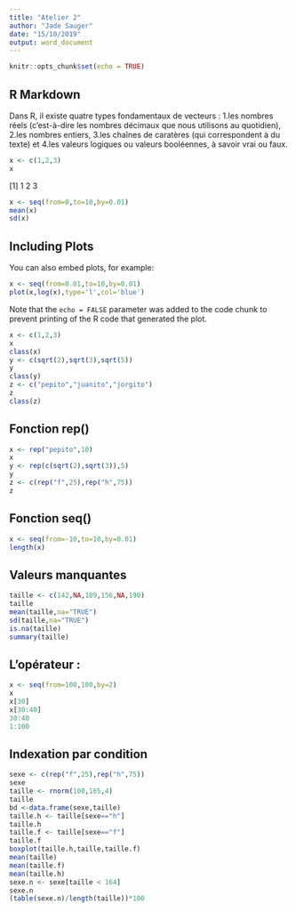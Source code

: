 ---
title: "Atelier 2"
author: "Jade Sauger"
date: "15/10/2019"
output: word_document
---

```{r setup, include=FALSE}
knitr::opts_chunk$set(echo = TRUE)
```

## R Markdown
Dans R, il existe quatre types fondamentaux de vecteurs :
1.les nombres réels (c’est-à-dire les nombres décimaux que nous utilisons au quotidien),
2.les nombres entiers,
3.les chaînes de caratères (qui correspondent à du texte) et
4.les valeurs logiques ou valeurs booléennes, à savoir vrai ou faux.

```{r}
x <- c(1,2,3)
x
```
[1] 1 2 3
```{r}
x <- seq(from=0,to=10,by=0.01)
mean(x)
sd(x)
```

## Including Plots

You can also embed plots, for example:

```{r}
x <- seq(from=0.01,to=10,by=0.01)
plot(x,log(x),type='l',col='blue')
```

Note that the `echo = FALSE` parameter was added to the code chunk to prevent printing of the R code that generated the plot.

```{r}
x <- c(1,2,3)
x
class(x)
y <- c(sqrt(2),sqrt(3),sqrt(5))
y
class(y)
z <- c("pepito","juanito","jorgito")
z
class(z)
```

## Fonction rep()

```{r}
x <- rep("pepito",10)
x
y <- rep(c(sqrt(2),sqrt(3)),5)
y
z <- c(rep("f",25),rep("h",75))
z
```

## Fonction seq()

```{r}
x <- seq(from=-10,to=10,by=0.01)
length(x)
```
## Valeurs manquantes

```{r}
taille <- c(142,NA,189,156,NA,190)
taille 
mean(taille,na="TRUE")
sd(taille,na="TRUE")
is.na(taille)
summary(taille)
```
## L'opérateur :

```{r}
x <- seq(from=100,100,by=2)
x
x[30]
x[30:40]
30:40
1:100
```

## Indexation par condition

```{r}
sexe <- c(rep("f",25),rep("h",75))
sexe
taille <- rnorm(100,165,4)
taille
bd <-data.frame(sexe,taille)
taille.h <- taille[sexe=="h"]
taille.h
taille.f <- taille[sexe=="f"]
taille.f
boxplot(taille.h,taille,taille.f)
mean(taille)
mean(taille.f)
mean(taille.h)
sexe.n <- sexe[taille < 164]
sexe.n
(table(sexe.n)/length(taille))*100
```









